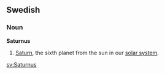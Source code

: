 ==Swedish==
===Noun===
'''Saturnus'''

#[[Saturn]], the sixth planet from the sun in our [[solar system]].

[[sv:Saturnus]]